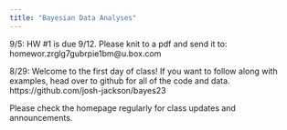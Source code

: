 ```yaml
---
title: "Bayesian Data Analyses"
---
```


9/5: HW #1 is due 9/12. Please knit to a pdf and send it to: homewor.zrglg7gubrpie1bm@u.box.com

8/29: Welcome to the first day of class! If you want to follow along with examples, head over to github for all of the code and data. https://github.com/josh-jackson/bayes23

Please check the homepage regularly for class updates and announcements.
